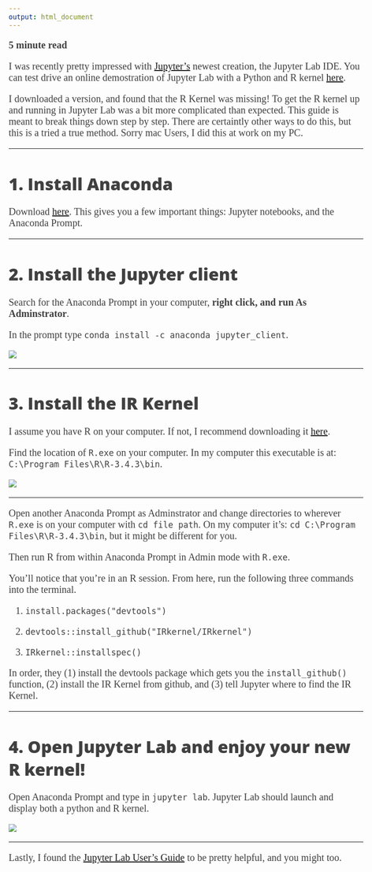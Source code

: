 ```yaml
---
output: html_document
---
```


<style type="text/css"> 
body { 
  font-size: 20px;
  font-family: "Lora"; 
  color: #404040;
} 
blockquote {
  color: #808080;
  font-style: italic;
  font-size: 20px;
  font-family: "Lora"; 
}
code.r{ 
  font-size: 16px; 
} 
pre { 
  font-size: 16px 
} 
h1 { /* Header 1 */
  font-size: 34px;
  font-family: 'Open Sans', 'Helvetica Neue', Helvetica, Arial, sans-serif;
  font-weight: 900;
}
h2 { /* Header 2 */
  font-size: 32px;
  font-family: 'Open Sans', 'Helvetica Neue', Helvetica, Arial, sans-serif;
  font-weight: 900;
}
h3 { /* Header 3 */
  font-size: 30px;
  font-family: 'Open Sans', 'Helvetica Neue', Helvetica, Arial, sans-serif;
  font-weight: 900;
}
h4 { /* Header 4 */
  font-size: 28px;
  font-family: 'Open Sans', 'Helvetica Neue', Helvetica, Arial, sans-serif;
  font-weight: 900;
}
h5 { /* Header 5 */
  font-size: 26px;
  font-family: 'Open Sans', 'Helvetica Neue', Helvetica, Arial, sans-serif;
  font-weight: 900;
}
h6 { /* Header 6 */
  font-size: 22px;
  font-family: 'Open Sans', 'Helvetica Neue', Helvetica, Arial, sans-serif;
  font-weight: 900;
}
</style>

**5 minute read**

I was recently pretty impressed with [Jupyter's](http://jupyter.org/) newest creation, the Jupyter Lab IDE. You can test drive an online demostration of Jupyter Lab with a Python and R kernel [here](https://mybinder.org/v2/gh/jupyterlab/jupyterlab-demo/18a9793b58ba86660b5ab964e1aeaf7324d667c8?urlpath=lab%2Ftree%2Fdemo%2FLorenz.ipynb).  

I downloaded a version, and found that the R Kernel was missing! To get the R kernel up and running in Jupyter Lab was a bit more complicated than expected. This guide is meant to break things down step by step. There are certaintly other ways to do this, but this is a tried a true method. Sorry mac Users, I did this at work on my PC.   


***  


# 1. Install Anaconda 

Download [here](https://www.anaconda.com/download/). This gives you a few important things: Jupyter notebooks, and the Anaconda Prompt.  

***  

# 2. Install the Jupyter client 

Search for the Anaconda Prompt in your computer, **right click, and run As Adminstrator**.  

In the prompt type `conda install -c anaconda jupyter_client`.  

![](ap.png)

***  


# 3. Install the IR Kernel 

I assume you have R on your computer. If not, I recommend downloading it [here](https://cloud.r-project.org/).  

Find the location of `R.exe` on your computer. In my computer this executable is at: `C:\Program Files\R\R-3.4.3\bin`.  

![](cdr.png)  

***  

Open another Anaconda Prompt as Adminstrator and change directories to wherever `R.exe` is on your computer with `cd file path`. On my computer it's: `cd C:\Program Files\R\R-3.4.3\bin`, but it might be different for you.  

Then run R from within Anaconda Prompt in Admin mode with `R.exe`.  

You'll notice that you're in an R session. From here, run the following three commands into the terminal.  

1. `install.packages("devtools")`  

2. `devtools::install_github("IRkernel/IRkernel")`  

3. `IRkernel::installspec()`  

In order, they (1) install the devtools package which gets you the `install_github()` function, (2) install the IR Kernel from github, and (3) tell Jupyter where to find the IR Kernel.  

***  

# 4. Open Jupyter Lab and enjoy your new R kernel!  

Open Anaconda Prompt and type in `jupyter lab`. Jupyter Lab should launch and display both a python and R kernel.  

![](ir.png)  

***  

Lastly, I found the [Jupyter Lab User's Guide](https://jupyterlab.readthedocs.io/en/stable/) to be pretty helpful, and you might too.   

